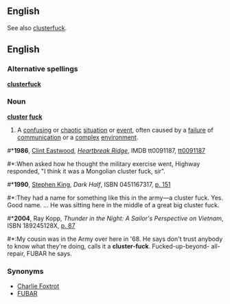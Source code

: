 ==English==
See also [[clusterfuck]].

==English==
===Alternative spellings===
'''[[clusterfuck]]'''

===Noun===

'''[[cluster]] [[fuck]]'''

# {{context|US|military|slang}} A [[confusing]] or [[chaotic]] [[situation]] or [[event]], often caused by a [[failure]] of  [[communication]] or a [[complex]] [[environment]].
{{Wikipedia|Heartbreak Ridge}}
#*'''1986''', [[w:Clint Eastwood|Clint Eastwood]], ''[[w:Heartbreak Ridge|Heartbreak Ridge]]'', IMDB tt0091187, [http://www.imdb.com/title/tt0091187/ tt0091187]
#*:When asked how he thought the military exercise went, Highway responded, "I think it was a  Mongolian cluster fuck, sir".
{{Wikipedia|Dark Half}}
#*'''1990''', [[w:Stephen King|Stephen King]], ''Dark Half'', ISBN 0451167317, [http://books.google.com/books?id=v0Zd99d0xLkC&q=%22cluster+fuck%22+date:0-1994&dq=%22cluster+fuck%22+date:0-1994&pgis=1 p. 151]
#*:They had a name for something like this in the army—a cluster fuck. Yes. Good name. ... He was sitting here in the middle of a great big cluster fuck.
#*'''2004''', Ray Kopp, ''Thunder in the Night: A Sailor's Perspective on Vietnam'', ISBN 189245128X, [http://books.google.com/books?id=T53y42RaR7cC&pg=PA87&ots=yJpU0kl8BL&dq=%22cluster+fuck%22+intitle:thunder&sig=0FGfLgiGEP3Yu9JQe1KsDjzwDKw p. 87]
#*:My cousin was in the Army over here in '68.  He says don't trust anybody to know what they're doing, calls it a '''cluster-fuck'''.  Fucked-up-beyond- all-repair, FUBAR he says.

===Synonyms===
*[[Charlie Foxtrot]]
*[[FUBAR]]